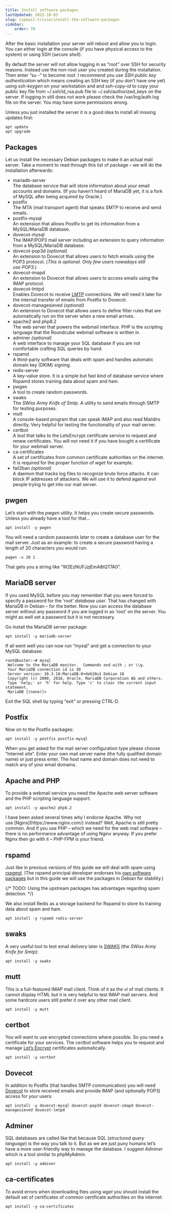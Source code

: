 ```yaml
---
title: Install software packages
lastUpdated: 2023-10-03
slug: ispmail-trixie/install-the-software-packages
sidebar:
    order: 70
---
```



After the basic installation your server will reboot and allow you to login. You can either login at the console (if you have physical access to the system) or using SSH (_secure shell_).

<Aside type="tip" title="SSH as root with password login?">

By default the server will not allow logging in as “root” over SSH for security reasons. Instead use the non-root user you created during the installation. Then enter “su -” to become _root_. I recommend you use _SSH public key authentication_ which means creating an SSH key (if you don’t have one yet) using _ssh-keygen_ on your workstation and and _ssh-copy-id_ to copy your public key file from ~/.ssh/id\_rsa.pub file to ~/.ssh/authorized\_keys on the server. If logging in still does not work please check the /var/log/auth.log file on the server. You may have some permissions wrong.
</Aside>

Unless you just installed the server it is a good idea to install all missing updates first:

```
apt update
apt upgrade
```

## Packages

Let us install the necessary Debian packages to make it an actual mail server. Take a moment to read through this list of package – we will do the installation afterwards:

- mariadb-server  
    The database service that will store information about your email accounts and domains. (If you haven’t heard of MariaDB yet, it is a fork of MySQL after being acquired by Oracle.)
- postfix  
    The MTA (mail transport agent) that speaks SMTP to receive and send emails.
- postfix-mysql  
    An extension that allows Postfix to get its information from a MySQL/MariaDB database.
- dovecot-mysql  
    The IMAP/POP3 mail server including an extension to query information from a MySQL/MariaDB database.
- dovecot-pop3d _(optional)_  
    An extension to Dovecot that allows users to fetch emails using the POP3 protocol. (_This is optional. Only few users nowadays still use POP3._)
- dovecot-imapd  
    An extension to Dovecot that allows users to access emails using the IMAP protocol.
- dovecot-lmtpd  
    Enables Dovecot to receive [LMTP](https://en.wikipedia.org/wiki/Local_Mail_Transfer_Protocol) connections. We will need it later for the internal transfer of emails from Postfix to Dovecot.
- dovecot-managesieved _(optional)_  
    An extension to Dovecot that allows users to define filter rules that are automatically run on the server when a new email arrives.
- apache2 and php8.2  
    The web server that powers the webmail interface. PHP is the scripting language that the Roundcube webmail software is written in.
- adminer _(optional)_  
    A web interface to manage your SQL database if you are not comfortable crafting SQL queries by hand.
- rspamd  
    A third-party software that deals with spam and handles automatic domain key (DKIM) signing.
- redis-server  
    A key-value store. It is a simple but fast kind of database service where Rspamd stores training data about spam and ham.
- pwgen  
    A tool to create random passwords.
- swaks  
    The _SWiss Army Knife of Smtp_. A utility to send emails through SMTP for testing purposes.
- mutt  
    A console-based program that can speak IMAP and also read Maildirs directly. Very helpful for testing the functionality of your mail server.
- certbot  
    A tool that talks to the LetsEncrypt certificate service to request and renew certificates. You will not need it if you have bought a certificate for your webmail server.
- ca-certificates  
    A set of certificates from common certificate authorities on the internet. It is required for the proper function of _wget_ for example.
- fail2ban _(optional)_  
    A daemon that tracks log files to recognize brute force attacks. It can block IP addresses of attackers. We will use it to defend against evil people trying to get into our mail server.

## pwgen

Let’s start with the _pwgen_ utility. It helps you create secure passwords. Unless you already have a tool for that…

```
apt install -y pwgen
```
You will need a random passwords later to create a database user for the mail server. Just as an example: to create a secure password having a length of 20 characters you would run:

```
pwgen -s 20 1
```

That gets you a string like “W2EzNUFJzjEmA8tQT7A0”.    

## MariaDB server

If you used MySQL before you may remember that you were forced to specify a password for the ‘root’ _database user_. That has changed with MariaDB in Debian – for the better. Now you can access the database server without any password if you are logged in as ‘root’ on the server. You might as well set a password but it is not necessary.

Go install the MariaDB server package:

```
apt install -y mariadb-server
```
If all went well you can now run “mysql” and get a connection to your MySQL database:

```
root@buster:~# mysql
 Welcome to the MariaDB monitor.  Commands end with ; or \\g.
 Your MariaDB connection id is 30
 Server version: 10.3.18-MariaDB-0+deb10u1 Debian 10
 Copyright (c) 2000, 2018, Oracle, MariaDB Corporation Ab and others.
 Type 'help;' or 'h' for help. Type 'c' to clear the current input statement.
 MariaDB [(none)]> 
```

Exit the SQL shell by typing “exit” or pressing CTRL-D.

## Postfix

Now on to the Postfix packages:

```
apt install -y postfix postfix-mysql
```
When you get asked for the mail server configuration type please choose “Internet site”. Enter your own mail server name (the fully qualified domain name) or just press enter. The host name and domain does not need to match any of your email domains.

## Apache and PHP

To provide a webmail service you need the Apache web server software and the PHP scripting language support:

```
apt install -y apache2 php8.2
```

<Aside type="note">
I have been asked several times why I endorse Apache. Why not use [Nginx](https://www.nginx.com/) instead? Well, Apache is still pretty common. And if you use PHP – which we need for the web mail software – there is no performance advantage of using Nginx anyway. If you prefer Nginx then go with it – PHP-FPM is your friend.
</Aside>

## rspamd

Just like in previous versions of this guide we will deal with spam using _[rspamd](https://rspamd.com/)_. (The rspamd principal developer endorses his [own software packages](https://rspamd.com/downloads.html) but in this guide we will use the packages in Debian for stability.)

{/* TODO: Using the upstream packages has advantages regarding spam detection. */}

We also install Redis as a storage backend for Rspamd to store its training data about spam and ham.

```
apt install -y rspamd redis-server
```

## swaks

A very useful tool to test email delivery later is [SWAKS](https://www.jetmore.org/john/code/swaks/) (the _SWiss Army Knife for Smtp_):

```
apt install -y swaks
```

## mutt

This is a full-featured IMAP mail client. Think of it as the _vi_ of mail clients. It cannot display HTML but it is very helpful to test IMAP mail servers. And some hardcore users still prefer it over any other mail client.

```
apt install -y mutt
```

## certbot

You will want to use encrypted connections where possible. So you need a certificate for your services. The _certbot_ software helps you to request and manage [Let’s Encrypt](https://letsencrypt.org/) certificates automatically.

```
apt install -y certbot
```

## Dovecot

In addition to Postfix (that handles SMTP communication) you will need [Dovecot](https://dovecot.org/) to store received emails and provide IMAP (and optionally POP3) access for your users:

```
apt install -y dovecot-mysql dovecot-pop3d dovecot-imapd dovecot-managesieved dovecot-lmtpd
```

## Adminer

SQL databases are called like that because SQL (_structured query language_) is the way you talk to it. But as we are just puny humans let’s have a more user-friendly way to manage the database. I suggest _Adminer_ which is a tool similar to phpMyAdmin.

```
apt install -y adminer
```

## ca-certificates

To avoid errors when downloading files using _wget_ you should install the default set of certificates of common certificate authorities on the internet:

```
apt install -y ca-certificates
```
